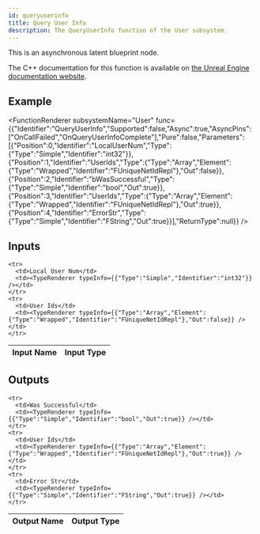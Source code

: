 ```yaml
---
id: queryuserinfo
title: Query User Info
description: The QueryUserInfo function of the User subsystem.
---
```



This is an asynchronous latent blueprint node.

The C++ documentation for this function is available on [the Unreal Engine documentation website](https://dev.epicgames.com/documentation/en-us/unreal-engine/API/Plugins/OnlineSubsystem/Interfaces/IOnlineUser/).

## Example

<FunctionRenderer subsystemName="User" func={{"Identifier":"QueryUserInfo","Supported":false,"Async":true,"AsyncPins":["OnCallFailed","OnQueryUserInfoComplete"],"Pure":false,"Parameters":[{"Position":0,"Identifier":"LocalUserNum","Type":{"Type":"Simple","Identifier":"int32"}},{"Position":1,"Identifier":"UserIds","Type":{"Type":"Array","Element":{"Type":"Wrapped","Identifier":"FUniqueNetIdRepl"},"Out":false}},{"Position":2,"Identifier":"bWasSuccessful","Type":{"Type":"Simple","Identifier":"bool","Out":true}},{"Position":3,"Identifier":"UserIds","Type":{"Type":"Array","Element":{"Type":"Wrapped","Identifier":"FUniqueNetIdRepl"},"Out":true}},{"Position":4,"Identifier":"ErrorStr","Type":{"Type":"Simple","Identifier":"FString","Out":true}}],"ReturnType":null}} />

## Inputs


<table>
  <thead>
    <tr>
      <th>Input Name</th>
      <th>Input Type</th>
    </tr>
  </thead>
  <tbody>
    
    <tr>
      <td>Local User Num</td>
      <td><TypeRenderer typeInfo={{"Type":"Simple","Identifier":"int32"}} /></td>
    </tr>
    <tr>
      <td>User Ids</td>
      <td><TypeRenderer typeInfo={{"Type":"Array","Element":{"Type":"Wrapped","Identifier":"FUniqueNetIdRepl"},"Out":false}} /></td>
    </tr>
  </tbody>
</table>


## Outputs


<table>
  <thead>
    <tr>
      <th>Output Name</th>
      <th>Output Type</th>
    </tr>
  </thead>
  <tbody>
    
    <tr>
      <td>Was Successful</td>
      <td><TypeRenderer typeInfo={{"Type":"Simple","Identifier":"bool","Out":true}} /></td>
    </tr>
    <tr>
      <td>User Ids</td>
      <td><TypeRenderer typeInfo={{"Type":"Array","Element":{"Type":"Wrapped","Identifier":"FUniqueNetIdRepl"},"Out":true}} /></td>
    </tr>
    <tr>
      <td>Error Str</td>
      <td><TypeRenderer typeInfo={{"Type":"Simple","Identifier":"FString","Out":true}} /></td>
    </tr>
  </tbody>
</table>


